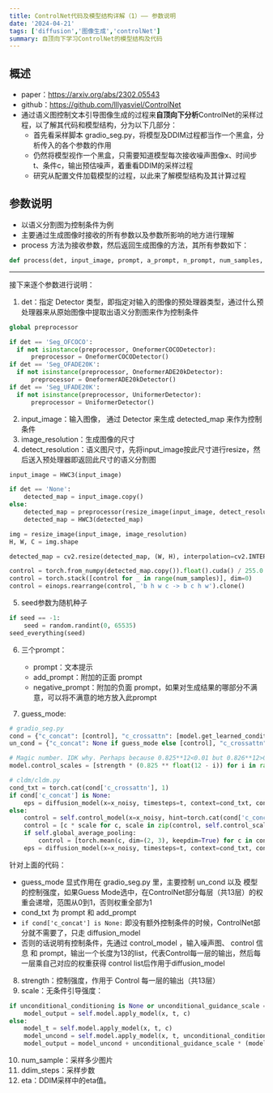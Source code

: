 ```yaml
---
title: ControlNet代码及模型结构详解（1）—— 参数说明
date: '2024-04-21'
tags: ['diffusion','图像生成','controlNet']
summary: 自顶向下学习ControlNet的模型结构及代码
---
```


## 概述

- paper：https://arxiv.org/abs/2302.05543
- github：https://github.com/lllyasviel/ControlNet
- 通过语义图控制文本引导图像生成的过程来**自顶向下分析**ControlNet的采样过程，以了解其代码和模型结构，分为以下几部分：
  - 首先看采样脚本 gradio_seg.py，将模型及DDIM过程都当作一个黑盒，分析传入的各个参数的作用
  - 仍然将模型视作一个黑盒，只需要知道模型每次接收噪声图像x、时间步t、条件c，输出预估噪声，着重看DDIM的采样过程
  - 研究从配置文件加载模型的过程，以此来了解模型结构及其计算过程

## 参数说明

- 以语义分割图为控制条件为例
- 主要通过生成图像时接收的所有参数以及参数所影响的地方进行理解
- process 方法为接收参数，然后返回生成图像的方法，其所有参数如下：

```python
def process(det, input_image, prompt, a_prompt, n_prompt, num_samples, image_resolution, detect_resolution, ddim_steps, guess_mode, strength, scale, seed, eta):
```

------

接下来逐个参数进行说明：

1. det：指定 Detector 类型，即指定对输入的图像的预处理器类型，通过什么预处理器来从原始图像中提取出语义分割图来作为控制条件

```python
global preprocessor

if det == 'Seg_OFCOCO':
  if not isinstance(preprocessor, OneformerCOCODetector):
      preprocessor = OneformerCOCODetector()
if det == 'Seg_OFADE20K':
  if not isinstance(preprocessor, OneformerADE20kDetector):
      preprocessor = OneformerADE20kDetector()
if det == 'Seg_UFADE20K':
  if not isinstance(preprocessor, UniformerDetector):
      preprocessor = UniformerDetector()
```

2. input_image：输入图像， 通过 Detector  来生成 detected_map 来作为控制条件
3. image_resolution：生成图像的尺寸
4. detect_resolution：语义图尺寸，先将input_image按此尺寸进行resize，然后送入预处理器即返回此尺寸的语义分割图

```python
input_image = HWC3(input_image)

if det == 'None':
    detected_map = input_image.copy()
else:
    detected_map = preprocessor(resize_image(input_image, detect_resolution))
    detected_map = HWC3(detected_map)

img = resize_image(input_image, image_resolution)
H, W, C = img.shape

detected_map = cv2.resize(detected_map, (W, H), interpolation=cv2.INTER_LINEAR)

control = torch.from_numpy(detected_map.copy()).float().cuda() / 255.0
control = torch.stack([control for _ in range(num_samples)], dim=0)
control = einops.rearrange(control, 'b h w c -> b c h w').clone()
```

5. seed参数为随机种子

```python
if seed == -1:
    seed = random.randint(0, 65535)
seed_everything(seed)
```

6. 三个prompt：
   - prompt：文本提示
   - add_prompt：附加的正面 prompt
   - negative_prompt：附加的负面 prompt，如果对生成结果的哪部分不满意，可以将不满意的地方放入此prompt

7. guess_mode: 

```python
# gradio_seg.py
cond = {"c_concat": [control], "c_crossattn": [model.get_learned_conditioning([prompt + ', ' + a_prompt] * num_samples)]}
un_cond = {"c_concat": None if guess_mode else [control], "c_crossattn": [model.get_learned_conditioning([n_prompt] * num_samples)]}

# Magic number. IDK why. Perhaps because 0.825**12<0.01 but 0.826**12>0.01
model.control_scales = [strength * (0.825 ** float(12 - i)) for i in range(13)] if guess_mode else ([strength] * 13)

# cldm/cldm.py
cond_txt = torch.cat(cond['c_crossattn'], 1)
if cond['c_concat'] is None:
    eps = diffusion_model(x=x_noisy, timesteps=t, context=cond_txt, control=None, only_mid_control=self.only_mid_control)
else:
    control = self.control_model(x=x_noisy, hint=torch.cat(cond['c_concat'], 1), timesteps=t, context=cond_txt)
    control = [c * scale for c, scale in zip(control, self.control_scales)]
    if self.global_average_pooling:
        control = [torch.mean(c, dim=(2, 3), keepdim=True) for c in control]
    eps = diffusion_model(x=x_noisy, timesteps=t, context=cond_txt, control=control, only_mid_control=self.only_mid_control)
```

针对上面的代码：

- guess_mode 显式作用在 gradio_seg.py 里，主要控制 un_cond 以及 模型的控制强度，如果Guess Mode选中，在ControlNet部分每层（共13层）的权重会递增，范围从0到1，否则权重全部为1
- cond_txt 为 prompt 和 add_prompt
- `if cond['c_concat'] is None:` 即没有额外控制条件的时候，ControlNet部分就不需要了，只走 diffusion_model
- 否则的话说明有控制条件，先通过 control_model ，输入噪声图、 control 信息 和 prompt，输出一个长度为13的list，代表Control每一层的输出，然后每一层乘自己对应的权重获得 control list后作用于diffusion_model

8. strength：控制强度，作用于 Control 每一层的输出（共13层）
9. scale：无条件引导强度：

```python
if unconditional_conditioning is None or unconditional_guidance_scale == 1.:
    model_output = self.model.apply_model(x, t, c)
else:
    model_t = self.model.apply_model(x, t, c)
    model_uncond = self.model.apply_model(x, t, unconditional_conditioning)
    model_output = model_uncond + unconditional_guidance_scale * (model_t - model_uncond)
```

10. num_sample：采样多少图片
11. ddim_steps：采样步数
12. eta：DDIM采样中的eta值。
